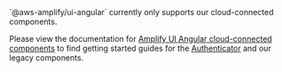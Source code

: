 
<Alert variation="info" marginBottom="1rem">
  <Text>`@aws-amplify/ui-angular` currently only supports our cloud-connected components.</Text>
</Alert>

Please view the documentation for [Amplify UI Angular cloud-connected components](/angular/components) 
to find getting started guides for the [Authenticator](/angular/components/authenticator#quick-start) and our legacy components.
